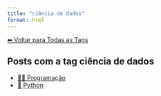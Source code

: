 ```yaml
---
title: "ciência de dados"
format: html
---
```


[⬅ Voltar para Todas as Tags](../tags.qmd)

## Posts com a tag **ciência de dados**

- [👨‍💻 Programação](/posts/programacao/index.html)
- [🐍 Python](/posts/programacao/python/index.html)
